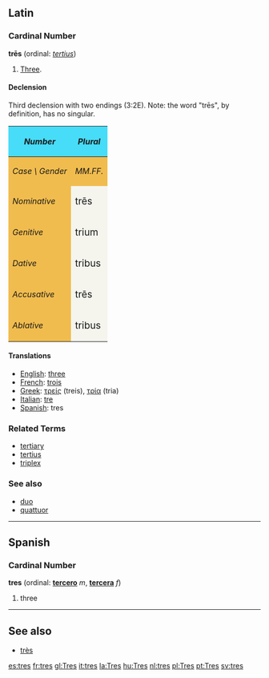 ==Latin==
===Cardinal Number===
'''tr&#275;s''' (ordinal: ''[[tertius]]'')
# [[Three]].

====Declension====
Third declension with two endings (3:2E).  Note: the word "tr&#275;s", by definition, has no singular.
{| cellpadding="5" border="1"
!style="background:#47DCF8;"| ''Number''
!style="background:#47DCF8;" colspan=2| ''Plural''
|-
!style="background:#F1BC4E;"|''Case \ Gender''
!style="background:#F1BC4E;"| ''MM.FF.''
!style="background:#F1BC4E;"| ''NN.''
|-
!style="background:#F1BC4E;"| ''Nominative''
|style="background:#F5F5EE;"| <big>tr&#275;s
|style="background:#F5F5EE;"| <big>tria
|-
!style="background:#F1BC4E;"| ''Genitive''
|style="background:#F5F5EE;"| <big>trium  

|style="background:#F5F5EE;"| <big>trium
|-
!style="background:#F1BC4E;"| ''Dative''
|style="background:#F5F5EE;"| <big>tribus
|style="background:#F5F5EE;"| <big>tribus
|-
!style="background:#F1BC4E;"| ''Accusative''
|style="background:#F5F5EE;"| <big>tr&#275;s
|style="background:#F5F5EE;"| <big>tria
|-
!style="background:#F1BC4E;"| ''Ablative''
|style="background:#F5F5EE;"| <big>tribus
|style="background:#F5F5EE;"| <big>tribus
|}


====Translations====

*[[English]]: [[three]]
*[[French]]: [[trois]]
*[[Greek]]: [[τρείς]] (treis), [[τρία]] (tria)
*[[Italian]]: [[tre]]
*[[Spanish]]: tres

===Related Terms===
*[[tertiary]]
*[[tertius]]
*[[triplex]]

===See also===
*[[duo]]
*[[quattuor]]

-----

==Spanish==
===Cardinal Number===
'''tres''' (ordinal: '''[[tercero]]''' ''m'', '''[[tercera]]''' ''f'')

# three

----

==See also==
*[[très]]

[[es:tres]]
[[fr:tres]]
[[gl:Tres]]
[[it:tres]]
[[la:Tres]]
[[hu:Tres]]
[[nl:tres]]
[[pl:Tres]]
[[pt:Tres]]
[[sv:tres]]